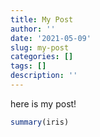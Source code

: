 ```yaml
---
title: My Post
author: ''
date: '2021-05-09'
slug: my-post
categories: []
tags: []
description: ''
---
```

here is my post!

```R
summary(iris)
```